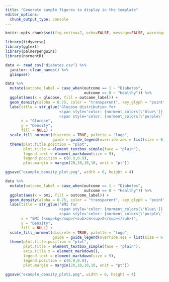 ```yaml
---
title: "Generate sample figures to display in the template"
editor_options:
  chunk_output_type: console
---
```


```r
knitr::opts_chunk$set(fig.retina=2, echo=FALSE, message=FALSE, warning=FALSE, fig.align='center')
```

```r
library(tidyverse)
library(ggtext)
library(palmerpenguins)
library(normentR)
```

```r
data <- read_csv("diabetes.csv") %>% 
  janitor::clean_names() %>% 
  glimpse()
```

```r
data %>% 
  mutate(outcome_label = case_when(outcome == 1 ~ "Diabetes",
                                   outcome == 0 ~ "Healthy")) %>% 
  ggplot(aes(x = glucose, fill = outcome_label)) + 
  geom_density(alpha = 0.75, color = "transparent", key_glyph = "point") +
  labs(title = str_glue("Glucose distribution for
                        <span style='color: {norment_colors[\'blue\']}'>**healthy individuals**</span> and 
                        <span style='color: {norment_colors[\'purple\']}'>**patients with diabetes**</span>"),
       x = "Glucose",
       y = "Density",
       fill = NULL) +
  scale_fill_norment(discrete = TRUE, palette = "logo",
                     guide = guide_legend(override.aes = list(size = 6, shape = 21))) +
  theme(plot.title.position = "plot",
        plot.title = element_textbox_simple(face = "plain"),
        legend.text = element_markdown(size = 9),
        legend.position = c(0.9,0.9),
        plot.margin = margin(20,10,10,10, unit = "pt"))

ggsave("example_density_plot.png", width = 6, height = 4)
```

```r
data %>% 
  mutate(outcome_label = case_when(outcome == 1 ~ "Diabetes",
                                   outcome == 0 ~ "Healthy")) %>% 
  ggplot(aes(x = bmi, fill = outcome_label)) + 
  geom_density(alpha = 0.75, color = "transparent", key_glyph = "point") +
  labs(title = str_glue("BMI for
                        <span style='color: {norment_colors[\'blue\']}'>**healthy individuals**</span> and 
                        <span style='color: {norment_colors[\'purple\']}'>**patients with diabetes**</span>"),
       x = "BMI (<sup>kg</sup>/<sub>cm<sup>2</sup></sub>)",
       y = "Density",
       fill = NULL) +
  scale_fill_norment(discrete = TRUE, palette = "logo",
                     guide = guide_legend(override.aes = list(size = 6, shape = 21))) +
  theme(plot.title.position = "plot",
        plot.title = element_textbox_simple(face = "plain"),
        axis.title.x = element_markdown(),
        legend.text = element_markdown(size = 9),
        legend.position = c(0.9,0.9),
        plot.margin = margin(20,10,10,10, unit = "pt"))

ggsave("example_density_plot2.png", width = 6, height = 4)
```
